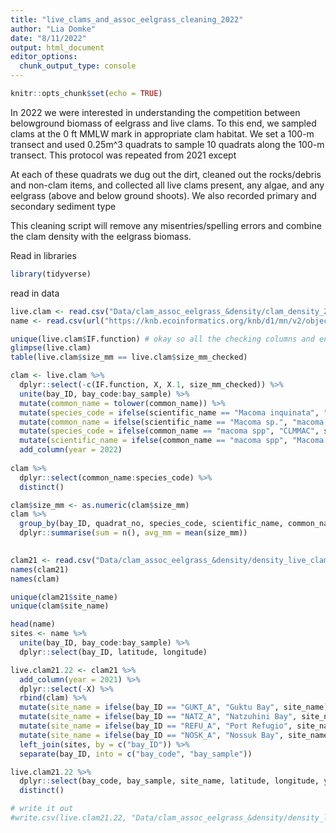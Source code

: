```yaml
---
title: "live_clams_and_assoc_eelgrass_cleaning_2022"
author: "Lia Domke"
date: "8/11/2022"
output: html_document
editor_options: 
  chunk_output_type: console
---
```


```r
knitr::opts_chunk$set(echo = TRUE)
```

In 2022 we were interested in understanding the competition between belowground biomass of eelgrass and live clams. To this end, we sampled clams at the 0 ft MMLW mark in appropriate clam habitat. We set a 100-m transect and used 0.25m^3 quadrats to sample 10 quadrats along the 100-m transect. This protocol was repeated from 2021 except 

At each of these quadrats we dug out the dirt, cleaned out the rocks/debris and non-clam items, and collected all live clams present, any algae, and any eelgrass (above and below ground shoots). We also recorded primary and secondary sediment type

This cleaning script will remove any misentries/spelling errors and combine the clam density with the eelgrass biomass. 

Read in libraries
```r
library(tidyverse)
```

read in data 
```r
live.clam <- read.csv("Data/clam_assoc_eelgrass_&density/clam_density_2022_RAW_8-12-22.csv", header = TRUE, stringsAsFactors = FALSE)
name <- read.csv(url("https://knb.ecoinformatics.org/knb/d1/mn/v2/object/urn%3Auuid%3A87744ced-530b-4bae-809e-ff1012c7ae72"),stringsAsFactors = FALSE, header = TRUE)
```


```r
unique(live.clam$IF.function) # okay so all the checking columns and entry columns match
glimpse(live.clam)
table(live.clam$size_mm == live.clam$size_mm_checked)

clam <- live.clam %>%
  dplyr::select(-c(IF.function, X, X.1, size_mm_checked)) %>%
  unite(bay_ID, bay_code:bay_sample) %>%
  mutate(common_name = tolower(common_name)) %>%
  mutate(species_code = ifelse(scientific_name == "Macoma inquinata", "CLMPOI", species_code)) %>%
  mutate(common_name = ifelse(scientific_name == "Macoma sp.", "macoma spp", common_name)) %>%
  mutate(species_code = ifelse(common_name == "macoma spp", "CLMMAC", species_code)) %>%
  mutate(scientific_name = ifelse(common_name == "macoma spp", "Macoma spp", scientific_name)) %>%
  add_column(year = 2022)
  
clam %>%
  dplyr::select(common_name:species_code) %>%
  distinct()

clam$size_mm <- as.numeric(clam$size_mm)
clam %>%
  group_by(bay_ID, quadrat_no, species_code, scientific_name, common_name) %>%
  dplyr::summarise(sum = n(), avg_mm = mean(size_mm))
  
```

```r
clam21 <- read.csv("Data/clam_assoc_eelgrass_&density/density_live_clams_from_live_clam_surveys_2021.csv")
names(clam21)
names(clam)

unique(clam21$site_name)
unique(clam$site_name)

head(name)
sites <- name %>%
  unite(bay_ID, bay_code:bay_sample) %>%
  dplyr::select(bay_ID, latitude, longitude)

live.clam21.22 <- clam21 %>%
  add_column(year = 2021) %>%
  dplyr::select(-X) %>%
  rbind(clam) %>%
  mutate(site_name = ifelse(bay_ID == "GUKT_A", "Guktu Bay", site_name)) %>%
  mutate(site_name = ifelse(bay_ID == "NATZ_A", "Natzuhini Bay", site_name)) %>%
  mutate(site_name = ifelse(bay_ID == "REFU_A", "Port Refugio", site_name)) %>%
  mutate(site_name = ifelse(bay_ID == "NOSK_A", "Nossuk Bay", site_name)) %>%
  left_join(sites, by = c("bay_ID")) %>%
  separate(bay_ID, into = c("bay_code", "bay_sample")) 

live.clam21.22 %>%
  dplyr::select(bay_code, bay_sample, site_name, latitude, longitude, year) %>%
  distinct()

# write it out
#write.csv(live.clam21.22, "Data/clam_assoc_eelgrass_&density/density_live_clams_from_live_clam_surveys_2021-2022.csv")
```
